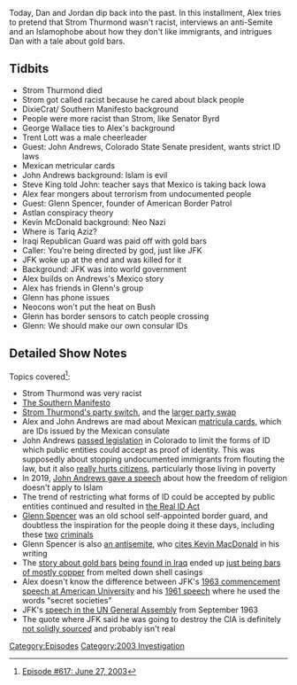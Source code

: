 {{DEFAULTSORT:
    #_EPISODE_0617:June 27, 2003
}}{{Episode
    | title           = June 27, 2003
    | caption         = [https://knowledgefight.libsyn.com/617-june-27-2003 Listen to this episode on Libsyn]
    | episodeNumber   = 617
    | length          = 01:19:57
    | airDate         = November 15, 2021
    | coverageDate    = June 27, 2003
    | episodeType     = [[:Category:2003 Investigation|2003 Investigation]]
    | appearance      = [[Strom Thurmond]], [[Senator Robert Byrd]], [[George Wallace]], [[Trent Lott]], [[John Andrews]], [[Steve King]], [[Glenn Spencer]], [[Kevin McDonald]], [[Tariq Aziz]], [[JFK]]
    | previousEpisode = [[616: November 9, 2021]]
    | nextEpisode     = [[618: November 15, 2021]]
}}

{{Stub}}

Today, Dan and Jordan dip back into the past. In this installment, Alex tries to pretend that Strom Thurmond wasn't racist, interviews an anti-Semite and an Islamophobe about how they don't like immigrants, and intrigues Dan with a tale about gold bars.

==Tidbits==

*Strom Thurmond died
*Strom got called racist because he cared about black people
*DixieCrat/ Southern Manifesto background
*People were more racist than Strom, like Senator Byrd
*George Wallace ties to Alex's background
*Trent Lott was a male cheerleader
*Guest: John Andrews, Colorado State Senate president, wants strict ID laws
*Mexican metricular cards
*John Andrews background: Islam is evil
*Steve King told John: teacher says that Mexico is taking back Iowa
*Alex fear mongers about terrorism from undocumented people
*Guest: Glenn Spencer, founder of American Border Patrol
*Astlan conspiracy theory
*Kevin McDonald background: Neo Nazi
*Where is Tariq Aziz?
*Iraqi Republican Guard was paid off with gold bars
*Caller: You're being directed by god, just like JFK
*JFK woke up at the end and was killed for it
*Background: JFK was into world government
*Alex builds on Andrews's Mexico story
*Alex has friends in Glenn's group
*Glenn has phone issues
*Neocons won't put the heat on Bush
*Glenn has border sensors to catch people crossing
*Glenn: We should make our own consular IDs

==Detailed Show Notes==

Topics covered<ref>[https://knowledgefight.com/research/2021/11/14/episode-617-june-27-2003 Episode #617: June 27, 2003]</ref>:

*Strom Thurmond was very racist
*[https://d1lexza0zk46za.cloudfront.net/history/am-docs/southern-manifesto.pdf The Southern Manifesto]
*[https://www.theitem.com/stories/sen-strom-thurmond-switched-parties-in-64,314269 Strom Thurmond's party switch], and the [https://www.history.com/news/how-the-party-of-lincoln-won-over-the-once-democratic-south larger party swap]
*Alex and John Andrews are mad about Mexican [https://sgp.fas.org/crs/misc/RL32094.pdf matricula cards], which are IDs issued by the Mexican consulate
*John Andrews [https://leg.colorado.gov/sites/default/files/images/olls/2003a_sl_293.pdf passed legislation] in Colorado to limit the forms of ID which public entities could accept as proof of identity. This was supposedly about stopping undocumented immigrants from flouting the law, but it also [https://web.archive.org/web/20080918025427/http://www.brennancenter.org/page/-/d/download_file_39242.pdf really hurts citizens], particularly those living in poverty
*In 2019, [http://www.backboneamerica.net/america/2019/7/13/know-our-enemy-or-lose-our-liberty John Andrews gave a speech] about how the freedom of religion doesn't apply to Islam
*The trend of restricting what forms of ID could be accepted by public entities continued and resulted in [https://www.govinfo.gov/content/pkg/PLAW-109publ13/pdf/PLAW-109publ13.pdf the Real ID Act]
*[https://www.splcenter.org/fighting-hate/extremist-files/individual/glenn-spencer Glenn Spencer] was an old school self-appointed border guard, and doubtless the inspiration for the people doing it these days, including these [https://www.justice.gov/usao-nm/pr/larry-mitchell-hopkins-sentenced-21-months-federal-prison-illegal-firearm-possession-new two] [https://www.justice.gov/usao-nm/pr/man-sentenced-21-months-prison-impersonating-border-patrol-agent criminals]
*Glenn Spencer is also [https://web.archive.org/web/20081226015158/americanpatrol.com/SPENCER-GLENN/081223-JewInf-GS_081223.html an antisemite], who [https://www.splcenter.org/fighting-hate/extremist-files/individual/kevin-macdonald cites Kevin MacDonald] in his writing
*The [https://www.stripes.com/news/gold-bars-pique-173rd-s-interest-at-checkpoint-1.5892 story about gold bars] [https://www.chicagotribune.com/news/ct-xpm-2003-06-05-0306050213-story.html being found in Iraq] ended up [https://www.nytimes.com/2003/08/02/world/all-bars-that-glitter-in-iraq-are-not-gold.html just being bars of mostly copper] from melted down shell casings
*Alex doesn't know the difference between JFK's [https://en.wikisource.org/wiki/A_Strategy_of_Peace 1963 commencement speech at American University] and his [https://www.jfklibrary.org/archives/other-resources/john-f-kennedy-speeches/american-newspaper-publishers-association-19610427 1961 speech] where he used the words "secret societies"
*JFK's [https://www.jfklibrary.org/archives/other-resources/john-f-kennedy-speeches/united-nations-19630920 speech in the UN General Assembly] from September 1963
*The quote where JFK said he was going to destroy the CIA is definitely [https://gizmodo.com/the-story-behind-that-jfk-quote-about-destroying-the-ci-1793151211 not solidly sourced] and probably isn't real

[[Category:Episodes]]
[[Category:2003 Investigation]]
